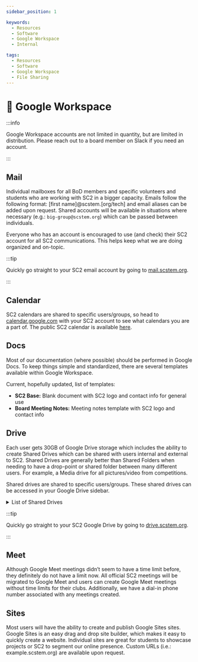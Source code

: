 ```yaml
---
sidebar_position: 1

keywords:
  - Resources
  - Software
  - Google Workspace
  - Internal

tags:
  - Resources
  - Software
  - Google Workspace
  - File Sharing
---
```


# 🔐 Google Workspace

:::info

Google Workspace accounts are not limited in quantity, but are limited in distribution. Please reach out to a board member on Slack if you need an account.

:::

## Mail

Individual mailboxes for all BoD members and specific volunteers and students who are working with SC2 in a bigger capacity. Emails follow the following format: [first name]@scstem.[org/tech] and email aliases can be added upon request. Shared accounts will be available in situations where necessary (e.g.: `big-group@scstem.org`) which can be passed between individuals.

Everyone who has an account is encouraged to use (and check) their SC2 account for all SC2 communications. This helps keep what we are doing organized and on-topic.

:::tip

Quickly go straight to your SC2 email account by going to [mail.scstem.org](https://mail.scstem.org).

:::

## Calendar

SC2 calendars are shared to specific users/groups, so head to [calendar.google.com](https://calendar.google.com) with your SC2 account to see what calendars you are a part of. The public SC2 calendar is available [here](https://scstem.org/calendar).

## Docs

Most of our documentation (where possible) should be performed in Google Docs. To keep things simple and standardized, there are several templates available within Google Workspace.

Current, hopefully updated, list of templates:

- **SC2 Base:** Blank document with SC2 logo and contact info for general use
- **Board Meeting Notes:** Meeting notes template with SC2 logo and contact info

## Drive

Each user gets 30GB of Google Drive storage which includes the ability to create Shared Drives which can be shared with users internal and external to SC2. Shared Drives are generally better than Shared Folders when needing to have a drop-point or shared folder between many different users. For example, a Media drive for all pictures/video from competitions.

Shared drives are shared to specific users/groups. These shared drives can be accessed in your Google Drive sidebar.

<details>

<summary>List of Shared Drives</summary>

**SC2: Board of Directors**

- Files for BoD members (primarily meeting notes & official documents)
- Access managed by the BoD

**SC2: Marketing**

- Files for the marketing team. This includes the Google Sites files for our various websites and should be where we keep any public Google Forms files.
- Access managed by the BoD

**SC2: Media
**

- Shared drive for pictures/videos from team members, parents, volunteers, etc.
- Access managed by the BoD

**SC2: Biohazard**

- Biohazard shared drive, used for allowing external and internal users to collaborate on files
- Replaced "4050 Shared Drive" that had existed prior to SC2
- Access managed by the BoD

</details>

:::tip

Quickly go straight to your SC2 Google Drive by going to [drive.scstem.org](https://drive.scstem.org).

:::

## Meet

Although Google Meet meetings didn’t seem to have a time limit before, they definitely do not have a limit now. All official SC2 meetings will be migrated to Google Meet and users can create Google Meet meetings without time limits for their clubs. Additionally, we have a dial-in phone number associated with any meetings created.

## Sites

Most users will have the ability to create and publish Google Sites sites. Google Sites is an easy drag and drop site builder, which makes it easy to quickly create a website. Individual sites are great for students to showcase projects or SC2 to segment our online presence. Custom URLs (i.e.: example.scstem.org) are available upon request.
